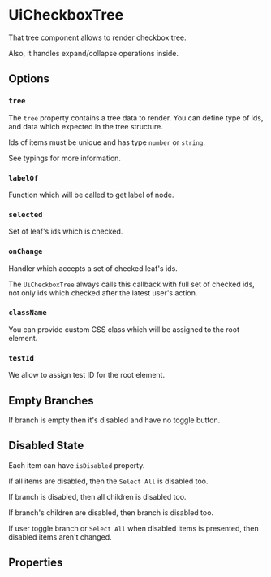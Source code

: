 


<Meta of={Stories} />

# UiCheckboxTree

That tree component allows to render checkbox tree.

Also, it handles expand/collapse operations inside.

<Canvas of={Stories.Tree} />

## Options

### `tree`

The `tree` property contains a tree data to render. You can define type of ids, and data which expected in the tree
structure.

Ids of items must be unique and has type `number` or `string`.

See typings for more information.

### `labelOf`

Function which will be called to get label of node.

### `selected`

Set of leaf's ids which is checked.

### `onChange`

Handler which accepts a set of checked leaf's ids.

The `UiCheckboxTree` always calls this callback with full set of checked ids, not only ids which checked after the latest
user's action.

### `className`

You can provide custom CSS class which will be assigned to the root element.

### `testId`

We allow to assign test ID for the root element.

## Empty Branches

If branch is empty then it's disabled and have no toggle button.

<Canvas of={Stories.EmptyBranch} />

## Disabled State

Each item can have `isDisabled` property.

<Canvas of={Stories.DisabledLeafs} />

If all items are disabled, then the `Select All` is disabled too.

<Canvas of={Stories.DisabledHeader} />

If branch is disabled, then all children is disabled too.

<Canvas of={Stories.DisabledBranch} />

If branch's children are disabled, then branch is disabled too.

<Canvas of={Stories.DisabledChildren} />

If user toggle branch or `Select All` when disabled items is presented, then disabled items aren't changed.

## Properties

<ArgsTable of={UiCheckboxTree} />
